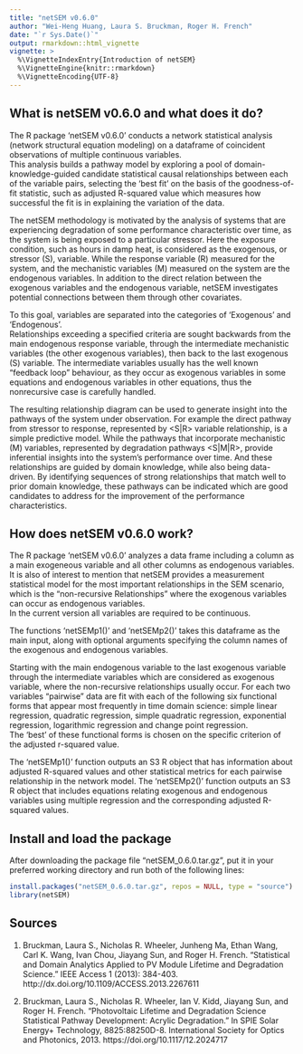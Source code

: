```yaml
---
title: "netSEM v0.6.0"
author: "Wei-Heng Huang, Laura S. Bruckman, Roger H. French"
date: "`r Sys.Date()`"
output: rmarkdown::html_vignette
vignette: >
  %\VignetteIndexEntry{Introduction of netSEM}
  %\VignetteEngine{knitr::rmarkdown}
  %\VignetteEncoding{UTF-8}
---
```


What is netSEM v0.6.0 and what does it do?
---------------------------

The R package 'netSEM v0.6.0' conducts a network statistical analysis (network structural equation modeling) on a dataframe of coincident observations of multiple continuous variables.  
This analysis builds a pathway model by exploring a pool of domain-knowledge-guided candidate statistical causal relationships between each of the variable pairs, selecting the 'best fit' on the basis of the goodness-of-fit statistic, such as adjusted R-squared value which measures how successful the fit is in explaining the variation of the data. 

The netSEM methodology is motivated by the analysis of systems that are experiencing degradation of some performance characteristic over time, as the system is being exposed to a particular stressor. 
Here the exposure condition, such as hours in damp heat, is considered as the exogenous, or stressor (S), variable. While the response variable (R) measured for the system, and the mechanistic variables (M) measured on the system are the endogenous variables. 
In addition to the direct relation between the exogenous variables and the endogenous variable, netSEM investigates potential connections between them through other covariates. 

To this goal, variables are separated into the categories of 'Exogenous' and 'Endogenous'.  
Relationships exceeding a specified criteria are sought backwards from the main endogenous response variable, through the intermediate mechanistic variables (the other exogenous variables), then back to the last exogenous (S) variable. 
The intermediate variables usually has the well known "feedback loop" behaviour, as they occur as exogenous variables in some equations and endogenous variables in other equations, thus the nonrecursive case is carefully handled. 

The resulting relationship diagram can be used to generate insight into the pathways of the system under observation. 
For example the direct pathway from stressor to response, represented by <S|R> variable relationship, is a simple predictive model. 
While the pathways that incorporate mechanistic (M) variables, represented by degradation pathways <S|M|R>, provide inferential insights into the system's performance over time. 
And these relationships are guided by domain knowledge, while also being data-driven. 
By identifying sequences of strong relationships that match well to prior domain knowledge, these pathways can be indicated which are good candidates to address for the improvement of the performance characteristics.


How does netSEM v0.6.0 work?
---------------------------

The R package 'netSEM v0.6.0' analyzes a data frame including a column as a main exogeneous variable and all other columns as endogenous variables. 
It is also of interest to mention that netSEM provides a measurement statistical model for the most important relationships in the SEM scenario, which is the "non-recursive Relationships" where the exogenous variables can occur as endogenous variables.  
In the current version all variables are required to be continuous.

The functions 'netSEMp1()' and 'netSEMp2()' takes this dataframe as the main input, along with optional arguments specifying the column names of the exogenous and endogenous variables.

Starting with the main endogenous variable to the last exogenous variable through the intermediate variables which are considered as exogenous variable, where the non-recursive relationships usually occur. 
For each two variables "pairwise" data are fit with each of the following six functional forms that appear most frequently in time domain science: simple linear regression, quadratic regression, simple quadratic regression, exponential regression, logarithmic regression and change point regression.  
The 'best' of these functional forms is chosen on the specific criterion of the adjusted r-squared value. 

The 'netSEMp1()' function outputs an S3 R object that has information about adjusted R-squared values and other statistical metrics for each pairwise relationship in the network model.
The 'netSEMp2()' function outputs an S3 R object that includes equations relating exogenous and endogenous variables using multiple regression and the corresponding adjusted R-squared values.

Install and load the package
--------------------------

After downloading the package file "netSEM_0.6.0.tar.gz", put it in your preferred working directory and run both of the following lines:
```r
install.packages("netSEM_0.6.0.tar.gz", repos = NULL, type = "source")
library(netSEM)
```

Sources
------------
1. Bruckman, Laura S., Nicholas R. Wheeler, Junheng Ma, Ethan Wang, Carl K. Wang, Ivan Chou, Jiayang Sun, and Roger H. French. "Statistical and Domain Analytics Applied to PV Module Lifetime and Degradation Science." IEEE Access 1 (2013): 384-403. http://dx.doi.org/10.1109/ACCESS.2013.2267611      

2. Bruckman, Laura S., Nicholas R. Wheeler, Ian V. Kidd, Jiayang Sun, and Roger H. French. "Photovoltaic Lifetime and Degradation Science Statistical Pathway Development: Acrylic Degradation." In SPIE Solar Energy+ Technology, 8825:88250D-8. International Society for Optics and Photonics, 2013. https://doi.org/10.1117/12.2024717 


